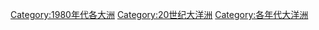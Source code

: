 {{DecadeCategoryNav|decade=1980|topic=大洋洲}}

[[Category:1980年代各大洲|Category:1980年代各大洲]]
[[Category:20世纪大洋洲|Category:20世纪大洋洲]]
[[Category:各年代大洋洲|Category:各年代大洋洲]]